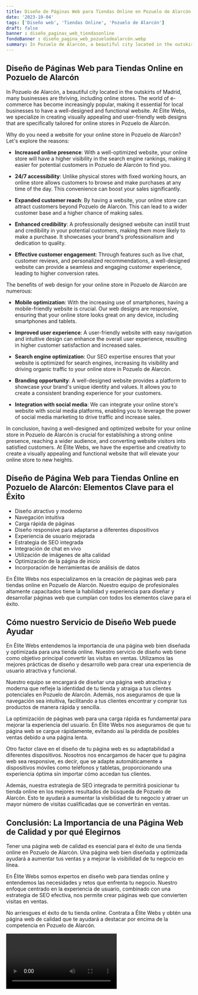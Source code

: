 ```yaml
---
title: Diseño de Páginas Web para Tiendas Online en Pozuelo de Alarcón
date: '2023-10-04'
tags: ['Diseño web', 'Tiendas Online', 'Pozuelo de Alarcón']
draft: false
banner : diseño_paginas_web_tiendasonline
fondoBanner : diseño_pagina_web_pozuelodealarcón.webp
summary: In Pozuelo de Alarcón, a beautiful city located in the outskirts of Madrid, many businesses are thriving, including online stores. The world of ecommerce has become increasingly popular, making it essential for local businesses to have a welldesigned and functional website. At Élite Webs, we specialize in creating visually appealing and userfriendly web designs that are specifically tailored for online stores in Pozuelo de Alarcón.
---
```


## Diseño de Páginas Web para Tiendas Online en Pozuelo de Alarcón

In Pozuelo de Alarcón, a beautiful city located in the outskirts of Madrid, many businesses are thriving, including online stores. The world of e-commerce has become increasingly popular, making it essential for local businesses to have a well-designed and functional website. At Élite Webs, we specialize in creating visually appealing and user-friendly web designs that are specifically tailored for online stores in Pozuelo de Alarcón.

Why do you need a website for your online store in Pozuelo de Alarcón? Let's explore the reasons:

- **Increased online presence**: With a well-optimized website, your online store will have a higher visibility in the search engine rankings, making it easier for potential customers in Pozuelo de Alarcón to find you.

- **24/7 accessibility**: Unlike physical stores with fixed working hours, an online store allows customers to browse and make purchases at any time of the day. This convenience can boost your sales significantly.

- **Expanded customer reach**: By having a website, your online store can attract customers beyond Pozuelo de Alarcón. This can lead to a wider customer base and a higher chance of making sales.

- **Enhanced credibility**: A professionally designed website can instill trust and credibility in your potential customers, making them more likely to make a purchase. It showcases your brand's professionalism and dedication to quality.

- **Effective customer engagement**: Through features such as live chat, customer reviews, and personalized recommendations, a well-designed website can provide a seamless and engaging customer experience, leading to higher conversion rates.

The benefits of web design for your online store in Pozuelo de Alarcón are numerous:

- **Mobile optimization**: With the increasing use of smartphones, having a mobile-friendly website is crucial. Our web designs are responsive, ensuring that your online store looks great on any device, including smartphones and tablets.

- **Improved user experience**: A user-friendly website with easy navigation and intuitive design can enhance the overall user experience, resulting in higher customer satisfaction and increased sales.

- **Search engine optimization**: Our SEO expertise ensures that your website is optimized for search engines, increasing its visibility and driving organic traffic to your online store in Pozuelo de Alarcón.

- **Branding opportunity**: A well-designed website provides a platform to showcase your brand's unique identity and values. It allows you to create a consistent branding experience for your customers.

- **Integration with social media**: We can integrate your online store's website with social media platforms, enabling you to leverage the power of social media marketing to drive traffic and increase sales.

In conclusion, having a well-designed and optimized website for your online store in Pozuelo de Alarcón is crucial for establishing a strong online presence, reaching a wider audience, and converting website visitors into satisfied customers. At Élite Webs, we have the expertise and creativity to create a visually appealing and functional website that will elevate your online store to new heights.

<GifSeo />

<Cta />

## Diseño de Página Web para Tiendas Online en Pozuelo de Alarcón: Elementos Clave para el Éxito

- Diseño atractivo y moderno
- Navegación intuitiva
- Carga rápida de páginas
- Diseño responsive para adaptarse a diferentes dispositivos
- Experiencia de usuario mejorada
- Estrategia de SEO integrada
- Integración de chat en vivo
- Utilización de imágenes de alta calidad
- Optimización de la página de inicio
- Incorporación de herramientas de análisis de datos

En Élite Webs nos especializamos en la creación de páginas web para tiendas online en Pozuelo de Alarcón. Nuestro equipo de profesionales altamente capacitados tiene la habilidad y experiencia para diseñar y desarrollar páginas web que cumplan con todos los elementos clave para el éxito.

## Cómo nuestro Servicio de Diseño Web puede Ayudar

En Élite Webs entendemos la importancia de una página web bien diseñada y optimizada para una tienda online. Nuestro servicio de diseño web tiene como objetivo principal convertir las visitas en ventas. Utilizamos las mejores prácticas de diseño y desarrollo web para crear una experiencia de usuario atractiva y funcional.

Nuestro equipo se encargará de diseñar una página web atractiva y moderna que refleje la identidad de tu tienda y atraiga a tus clientes potenciales en Pozuelo de Alarcón. Además, nos aseguramos de que la navegación sea intuitiva, facilitando a tus clientes encontrar y comprar tus productos de manera rápida y sencilla.

La optimización de páginas web para una carga rápida es fundamental para mejorar la experiencia del usuario. En Élite Webs nos aseguramos de que tu página web se cargue rápidamente, evitando así la pérdida de posibles ventas debido a una página lenta.

Otro factor clave en el diseño de tu página web es su adaptabilidad a diferentes dispositivos. Nosotros nos encargamos de hacer que tu página web sea responsive, es decir, que se adapte automáticamente a dispositivos móviles como teléfonos y tabletas, proporcionando una experiencia óptima sin importar cómo accedan tus clientes.

Además, nuestra estrategia de SEO integrada te permitirá posicionar tu tienda online en los mejores resultados de búsqueda de Pozuelo de Alarcón. Esto te ayudará a aumentar la visibilidad de tu negocio y atraer un mayor número de visitas cualificadas que se convertirán en ventas.

## Conclusión: La Importancia de una Página Web de Calidad y por qué Elegirnos

Tener una página web de calidad es esencial para el éxito de una tienda online en Pozuelo de Alarcón. Una página web bien diseñada y optimizada ayudará a aumentar tus ventas y a mejorar la visibilidad de tu negocio en línea.

En Élite Webs somos expertos en diseño web para tiendas online y entendemos las necesidades y retos que enfrenta tu negocio. Nuestro enfoque centrado en la experiencia de usuario, combinado con una estrategia de SEO efectiva, nos permite crear páginas web que convierten visitas en ventas.

No arriesgues el éxito de tu tienda online. Contrata a Élite Webs y obtén una página web de calidad que te ayudará a destacar por encima de la competencia en Pozuelo de Alarcón.

<Video />

<CtaBot job='Tiendas Online' city='Pozuelo de Alarcón'/>

<Gmaps query='Pozuelo de Alarcón+españa+maps' />